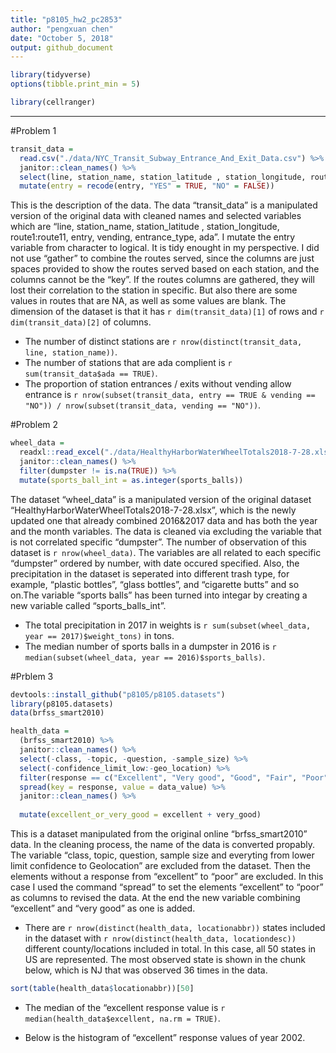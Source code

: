 ```yaml
---
title: "p8105_hw2_pc2853"
author: "pengxuan chen"
date: "October 5, 2018"
output: github_document
---
```


```r
library(tidyverse)
options(tibble.print_min = 5)

library(cellranger)
```

------------
#Problem 1 
```r
transit_data = 
  read.csv("./data/NYC_Transit_Subway_Entrance_And_Exit_Data.csv") %>% 
  janitor::clean_names() %>% 
  select(line, station_name, station_latitude , station_longitude, route1:route11, entry, vending, entrance_type, ada) %>% 
  mutate(entry = recode(entry, "YES" = TRUE, "NO" = FALSE))

```
This is the description of the data. The data "transit_data" is a manipulated version of the original data with cleaned names and selected variables which are "line, station_name, station_latitude , station_longitude, route1:route11, entry, vending, entrance_type, ada". I mutate the entry variable from character to logical. It is tidy enought in my perspective. I did not use "gather" to combine the routes served, since the columns are just spaces provided to show the routes served based on each station, and the columns cannot be the "key". If the routes columns are gathered, they will lost their correlation to the station in specific. But also there are some values in routes that are NA, as well as some values are blank. 
The dimension of the dataset is that it has `r dim(transit_data)[1]` of rows and `r dim(transit_data)[2]` of columns.

* The number of distinct stations are `r nrow(distinct(transit_data, line, station_name))`. 
* The number of stations that are ada complient is `r sum(transit_data$ada == TRUE)`. 
* The proportion of station entrances / exits without vending allow entrance is `r nrow(subset(transit_data, entry == TRUE & vending == "NO")) / nrow(subset(transit_data, vending == "NO"))`. 


#Problem 2

```r
wheel_data = 
  readxl::read_excel("./data/HealthyHarborWaterWheelTotals2018-7-28.xlsx", range = cell_cols(1:14)) %>% 
  janitor::clean_names() %>% 
  filter(dumpster != is.na(TRUE)) %>% 
  mutate(sports_ball_int = as.integer(sports_balls))
```

The dataset "wheel_data" is a manipulated version of the original dataset "HealthyHarborWaterWheelTotals2018-7-28.xlsx", which is the newly updated one that already combined 2016&2017 data and has both the year and the month variables. The data is cleaned via excluding the variable that is not correlated specific "dumpster". The number of observation of this dataset is `r nrow(wheel_data)`. The variables are all related to each specific "dumpster" ordered by number, with date occured specified. Also, the precipitation in the dataset is seperated into different trash type, for example, "plastic bottles", "glass bottles", and "cigarette butts" and so on.The variable "sports balls" has been turned into integar by creating a new variable called "sports_balls_int".


* The total precipitation in 2017 in weights is `r sum(subset(wheel_data, year == 2017)$weight_tons)` in tons. 
* The median number of sports balls in a dumpster in 2016 is `r median(subset(wheel_data, year == 2016)$sports_balls)`.

#Prblem 3

```r

devtools::install_github("p8105/p8105.datasets")
library(p8105.datasets)
data(brfss_smart2010)
```

```r
health_data = 
  (brfss_smart2010) %>% 
  janitor::clean_names() %>%  
  select(-class, -topic, -question, -sample_size) %>% 
  select(-confidence_limit_low:-geo_location) %>% 
  filter(response == c("Excellent", "Very good", "Good", "Fair", "Poor")) %>% 
  spread(key = response, value = data_value) %>% 
  janitor::clean_names() %>% 
  
  mutate(excellent_or_very_good = excellent + very_good)
```

This is a dataset manipulated from the original online "brfss_smart2010" data. In the cleaning process, the name of the data is converted propably. The variable "class, topic, question, sample size and everyting from lower limit confidence to Geolocation" are excluded from the dataset. Then the elements without a response from "excellent" to "poor" are excluded. In this case I used the command "spread" to set the elements "excellent" to "poor" as columns to revised the data. At the end the new variable combining "excellent" and "very good" as one is added. 


* There are `r nrow(distinct(health_data, locationabbr))` states included in the dataset with `r nrow(distinct(health_data, locationdesc))` different county/locations included in total. In this case, all 50 states in US are represented. The most observed state is shown in the chunk below, which is NJ that was observed 36 times in the data. 
```r
sort(table(health_data$locationabbr))[50]
```


* The median of the "excellent response value is `r median(health_data$excellent, na.rm = TRUE)`.

* Below is the histogram of "excellent" response values of year 2002.
```r

```

